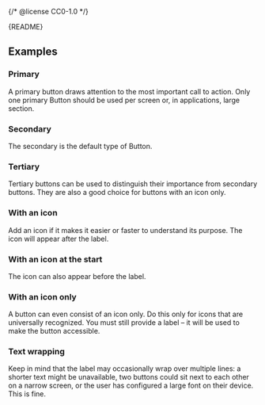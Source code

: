 {/* @license CC0-1.0 */}


<Meta of={ButtonStories} />

<Markdown>{README}</Markdown>

<Primary />

<Controls />

## Examples

### Primary

A primary button draws attention to the most important call to action.
Only one primary Button should be used per screen or, in applications, large section.

<Canvas of={ButtonStories.Primary} />

### Secondary

The secondary is the default type of Button.

<Canvas of={ButtonStories.Secondary} />

### Tertiary

Tertiary buttons can be used to distinguish their importance from secondary buttons.
They are also a good choice for buttons with an icon only.

<Canvas of={ButtonStories.Tertiary} />

### With an icon

Add an icon if it makes it easier or faster to understand its purpose.
The icon will appear after the label.

<Canvas of={ButtonStories.WithIcon} />

### With an icon at the start

The icon can also appear before the label.

<Canvas of={ButtonStories.WithIconAtStart} />

### With an icon only

A button can even consist of an icon only.
Do this only for icons that are universally recognized.
You must still provide a label – it will be used to make the button accessible.

<Canvas of={ButtonStories.WithIconOnly} />

### Text wrapping

Keep in mind that the label may occasionally wrap over multiple lines:
a shorter text might be unavailable,
two buttons could sit next to each other on a narrow screen,
or the user has configured a large font on their device.
This is fine.

<Canvas of={ButtonStories.TextWrapping} />
